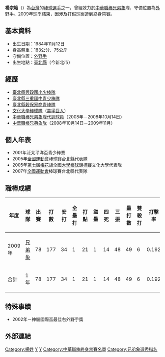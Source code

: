 {{Infobox CPBL player|
bgcolor1=|
bgcolor2=|
textcolor1=|
textcolor2=|
name=楊宗範|
image=|
width=180|
position=右外野|
team=|
number=|
bats=左|
throws=右|
birthdate={{birth_date_and_age|1984|11|12|mf=y}}|
birthplace={{ROC}}[[台灣|台灣]][[新北市|臺北縣]]（今新北市）|
debutdate=4月2日|
debutyear=2009年|
debutteam=兄弟象|
statyear= 2009年10月10日|
stat1label=[[打擊率|打擊率]]|
stat1value=.192|
stat2label=[[全壘打|全壘打]]|
stat2value=1|
stat3label=[[打點|打點]]|
stat3value=21|
teams=<nowiki></nowiki>
*[[兄弟象|兄弟象]]（2009年）
}}
'''楊宗範'''（{{bd|1984年|11月12日|||Y楊}}）為[[台灣|台灣]]的[[棒球|棒球]][[選手|選手]]之一，曾經效力於[[中華職棒|中華職棒]][[兄弟象|兄弟象]]隊，守備位置為[[外野手|外野手]]。2009年球季結束，因涉及打假球案遭到終身禁賽。

==基本資料==
*出生日期：1984年11月12日
*身高體重：183公分、75公斤
*守備位置：[[外野手|外野手]]
*出生地點：{{ROC}}[[新北市|臺北縣]]（今新北市）

==經歷==
*[[新北市|臺北縣]][[興穀國小少棒隊|興穀國小少棒隊]]
*[[新北市|臺北縣]][[三重國中青少棒隊|三重國中青少棒隊]]
*[[新北市|臺北縣]][[穀保家商青棒隊|穀保家商青棒隊]]
*[[文化大學棒球隊|文化大學棒球隊]]（[[美孚巨人|美孚巨人]]）
*[[中華職棒|中華職棒]][[兄弟象隊|兄弟象隊]][[代訓球員|代訓球員]]（2008年－2008年10月14日）
*[[中華職棒|中華職棒]][[兄弟象隊|兄弟象隊]]（2008年10月14日－2009年11月）

==個人年表==
*2001年泛太平洋盃青少棒賽
*2005年[[全國運動會|全國運動會]]棒球賽台北縣代表隊
*2005年[[第七屆梅花旗全國大學棒球錦標賽|第七屆梅花旗全國大學棒球錦標賽]]文化大學代表隊
*2007年[[全國運動會|全國運動會]]棒球賽台北縣代表隊

==職棒成績==
{|Border=1 WIDTH=800PX
|- align=center
!年度!!球隊!!出賽!!打數!!安打!!全壘打!!打點!!盜壘!!四死!!三振!!壘打數!!雙殺打!!打擊率
|- align=center
|2009年||[[兄弟象|兄弟象]]||78||177||34||1||21||1||14||48||49||6||0.192
|- align=center style="color:black; background-color:yellow"
!合計||1年||78||177||34||1||21||1||14||48||49||6||0.192
|}

==特殊事蹟==
*2002年－神腦國際盃最佳右外野手獎

==外部連結==
{{台灣棒球維基館}}
{{中華職棒球員資料|id=R423|name=楊宗範}}

{{棒球選手小作品}}
{{Taiwan-sport-bio-stub}}

[[Category:楊姓|Category:楊姓]]
[[Category:兄弟象隊球員|Y]]
[[Category:台灣棒球運動員|Y]]
[[Category:中華職棒終身禁賽名單|Category:中華職棒終身禁賽名單]]
[[Category:兄弟象選秀指名|Category:兄弟象選秀指名]]